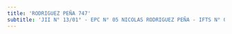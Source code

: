 ```yaml
---
title: 'RODRIGUEZ PEÑA 747'
subtitle: 'JII N° 13/01° - EPC N° 05 NICOLAS RODRIGUEZ PEÑA - IFTS N° 05'
---
```


#
